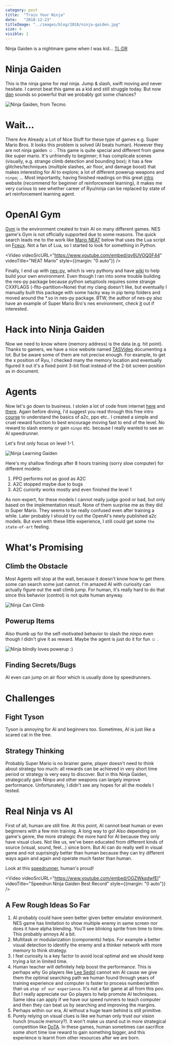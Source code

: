 ```yaml
---
category: post
title:  "Train Your Ninja"
date:   "2018-12-23"
titleImage: "../images/blog/2018/ninja-gaiden.jpg"
size: 4
visible: 1
---
```



Ninja Gaiden is a nightmare game when I was kid... [TL;DR](#tldr)

# Ninja Gaiden

This is the ninja game for real ninja. Jump & slash, swift moving and never hesitate. I cannot beat this game as a kid and still struggle today. But now [dqn](https://deepmind.com/research/dqn/) sounds so powerful that we probably got some chances?

![Ninja Gaiden, from Tecmo](../images/blog/2018/ninja-gaiden.jpg)

# Wait...
There Are Already a Lot of Nice Stuff for these type of games e.g. Super Mario Bros. It looks this problem is solved (AI beats human). However they are not ninja gaiden ☺︎ . This game is quite special and different from game like super mario. It's unfriendly to beginner; it has complicate scenes (visually, e.g. strange climb detection and bounding box); it has a few glitches/techniques (multiple slashes, air floor, and damage boost) that makes interesting for AI to explore; a lot of different powerup weapons and `ninpo`; ... Most importantly, having finished readings on this great [intro](https://simoninithomas.github.io/Deep_reinforcement_learning_Course/) website (recommend for beginner of reinforcement learning), it makes me very curious to see whether career of Ryu/ninja can be replaced by state of art reinforcement learning agent.

# OpenAI Gym
[Gym](https://gym.openai.com/) is the environment created to train AI on many different games. NES game's Gym is not officially supported due to some reasons. The quick search leads me to the work like [Mario NEAT](https://www.youtube.com/watch?v=qv6UVOQ0F44) below that uses the Lua script on [Fceux](http://www.fceux.com/web/home.html). Not a fan of Lua, so I started to look for something in Python. 

<Video
videoSrcURL="https://www.youtube.com/embed/qv6UVOQ0F44"
videoTitle="NEAT Mario"
style={{margin: "0 auto"}}
/>

Finally, I end up with [nes-py](https://github.com/Kautenja/nes-py), which is very pythony and have [wiki](https://github.com/Kautenja/nes-py/wiki/Creating-Environments) to help build your own environment. Even though I ran into some trouble building the nes-py package because python setuptools requires some strange CXXFLAGS (-flto-partition=None) that my clang doesn't like, but eventually I manually built this package with some hacky way in pip temp folders and moved around the *.so in nes-py package. BTW, the author of nes-py also have an example of Super Mario Bro's nes environment, check [it](https://github.com/Kautenja/nes-py/wiki/Creating-Environments) out if interested.

# Hack into Ninja Gaiden
Now we need to know where (memory address) is the data (e.g. hit point). Thanks to gamers, we have a nice website named [TASVideo](http://tasvideos.org/GameResources/NES/NinjaGaiden.html) documenting a lot. But be aware some of them are not precise enough. For example, to get the x position of Ryu, I checked many the memory location and eventually figured it out it's a fixed point 3-bit float instead of the 2-bit screen position as in document.

# Agents
Now let's go down to business. I stolen a lot of code from internet [here](https://github.com/jcwleo/mario_rl) and [there](https://github.com/ikostrikov/pytorch-a2c-ppo-acktr/tree/master/a2c_ppo_acktr). Again before diving, I'd suggest you read through this free intro [course](https://simoninithomas.github.io/Deep_reinforcement_learning_Course/) to understand the basics of a2c, ppo etc.. I created a simple and cruel reward function to best encourage moving fast to end of the level. No reward to slash enemy or gain `ninpo` etc. because I really wanted to see an AI speedrunner.

Let's first only focus on level 1-1. 

![Ninja Learning Gaiden](../images/blog/2018/ninja-struggles.gif)



Here's my shallow findings after 8 hours training (sorry slow computer) for different models:
1. PPO performs not as good as A2C
2. A2C stopped maybe due to bugs
3. A2C curiority works mostly and even finished the level 1

As non-expert, for these models I cannot really judge good or bad, but only based on the implementation result. None of them surprise me as they did in Super Mario. They seems to be really confused even after training a while. Later probably I should try out the OpenAI's newly published a2c models. But even with these little experience, I still could get some `the state-of-art` feeling.


# What's Promising
## Climb the Obstacle
Most Agents will stop at the wall, because it doesn't know how to get there. some can search some just cannot.
I'm amazed AI with curiosity can actually figure out the wall climb jump. For human, it's really hard to do that since this behavior (control) is not quite human anyway.

![Ninja Can Climb](../images/blog/2018/ninja-climb.gif)


## Powerup Items
Also thumb up for the self-motivated behavior to slash the ninpo even though I didn't give it as reward. Maybe the agent is just do it for fun ☺︎ .

![Ninja blindly loves powerup :)](../images/blog/2018/ninja-blindly-powerup.gif)



## Finding Secrets/Bugs
AI even can jump on air floor which is usually done by speedrunners.

# Challenges
## Fight Tyson
Tyson is annoying for AI and beginners too. Sometimes, AI is just like a scared cat in the tree. 

## Strategy Thinking
Probably Super Mario is no brainer game, player doesn't need to think about strategy too much: all rewards can be achieved in very short time period or strategy is very easy to discover. But in this Ninja Gaiden, strategically gain Ninpo and other weapons can largely improve performance. Unfortunately, I didn't see any hopes for all the models I tested.


# Real Ninja vs AI
First of all, human are still fine. At this point, AI cannot beat human or even beginners with a few min training. A long way to go! Also depending on game's genre, the more strategic the more hard for AI because they only have visual clues. Not like us, we've been educated from different kinds of source (visual, sound, feel...) since born. But AI can do really well in visual game and not suprisingly better than human because they can try different ways again and again and operate much faster than human. 

Look at this [speedrunner](https://youtu.be/OGZWkqdwfEI?t=8), human's proud!

<Video
videoSrcURL="https://www.youtube.com/embed/OGZWkqdwfEI"
videoTitle="Speedrun Ninja Gaiden Best Record"
style={{margin: "0 auto"}}
/>


<div id="tldr"></div>

## A Few Rough Ideas So Far

1. AI probably could have seen better given better emulator environment. NES game has limitation to show multiple enemy in same screen nor does it have alpha blending. You'll see blinking sprite from time to time. This probably annoys AI a bit.
2. Multitask or modularization (components) helps. For example a better visual detection to identify the enemy and a thinker network with more memory to think strategy.
3. I feel curiosity is a key factor to avoid local optimal and we should keep trying a lot in limited time.
4. Human teacher will definitely help boost the performance. This is perhaps why Go players like [Lee Sedol](https://en.wikipedia.org/wiki/Lee_Sedol) cannot win AI cause we give them the optimal searching path we human found through years of training experience and computer is faster to process number/arithm than us `atop of our experience`. It's not a fair game at all from this pov. But I really appreciate our Go players to help promote AI techniques. Same idea can apply if we have our speed runners to teach computer and then they can beat us by searching and improving the margins. 
5. Perhaps within our era, AI without a huge team behind is still primitive. 
6. Purely relying on visual clues is like we human only trust our vision hunch (muscle memory?). It won't make us stand out in more strategical competition like [DoTA](http://www.dota2.com/). In these games, human sometimes can sacrifice some short time low reward to gain something bigger, and this experience is learnt from other resources after we are born. 


<!--- # Resources
DISPLAY=:0.0 python run.py # Display is to solve the device none error
https://pytorch.org/tutorials/intermediate/reinforcement_q_learning.html
https://www.cs.ubc.ca/~gberseth/blog/category/project.html
https://github.com/udacity/deep-reinforcement-learning/blob/master/dqn/exercise/dqn_agent.py
--->

